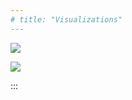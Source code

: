```yaml
---
# title: "Visualizations"
---
```


::: grid
::: g-col-6
![](images/image-1676217400.png){.gray-frame}
:::
:::

::: g-col-6
![](images/image-624228713.png){.gray-frame}
:::
:::
